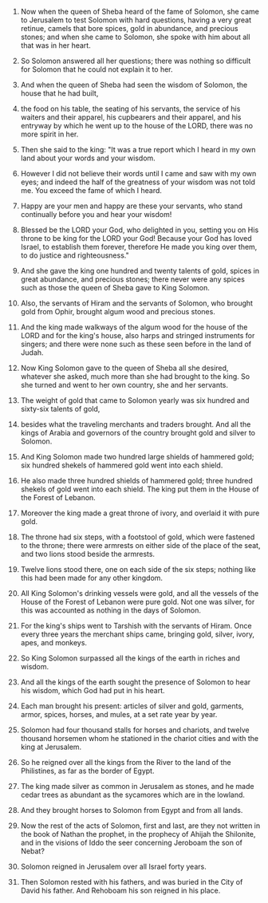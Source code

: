 
1. Now when the queen of Sheba heard of the fame of Solomon, she came to Jerusalem to test Solomon with hard questions, having a very great retinue, camels that bore spices, gold in abundance, and precious stones; and when she came to Solomon, she spoke with him about all that was in her heart.

2. So Solomon answered all her questions; there was nothing so difficult for Solomon that he could not explain it to her.

3. And when the queen of Sheba had seen the wisdom of Solomon, the house that he had built,

4. the food on his table, the seating of his servants, the service of his waiters and their apparel, his cupbearers and their apparel, and his entryway by which he went up to the house of the LORD, there was no more spirit in her.

5. Then she said to the king: "It was a true report which I heard in my own land about your words and your wisdom.

6. However I did not believe their words until I came and saw with my own eyes; and indeed the half of the greatness of your wisdom was not told me. You exceed the fame of which I heard.

7. Happy are your men and happy are these your servants, who stand continually before you and hear your wisdom!

8. Blessed be the LORD your God, who delighted in you, setting you on His throne to be king for the LORD your God! Because your God has loved Israel, to establish them forever, therefore He made you king over them, to do justice and righteousness."

9. And she gave the king one hundred and twenty talents of gold, spices in great abundance, and precious stones; there never were any spices such as those the queen of Sheba gave to King Solomon.

10. Also, the servants of Hiram and the servants of Solomon, who brought gold from Ophir, brought algum wood and precious stones.

11. And the king made walkways of the algum wood for the house of the LORD and for the king's house, also harps and stringed instruments for singers; and there were none such as these seen before in the land of Judah.

12. Now King Solomon gave to the queen of Sheba all she desired, whatever she asked, much more than she had brought to the king. So she turned and went to her own country, she and her servants.

13. The weight of gold that came to Solomon yearly was six hundred and sixty-six talents of gold,

14. besides what the traveling merchants and traders brought. And all the kings of Arabia and governors of the country brought gold and silver to Solomon.

15. And King Solomon made two hundred large shields of hammered gold; six hundred shekels of hammered gold went into each shield.

16. He also made three hundred shields of hammered gold; three hundred shekels of gold went into each shield. The king put them in the House of the Forest of Lebanon.

17. Moreover the king made a great throne of ivory, and overlaid it with pure gold.

18. The throne had six steps, with a footstool of gold, which were fastened to the throne; there were armrests on either side of the place of the seat, and two lions stood beside the armrests.

19. Twelve lions stood there, one on each side of the six steps; nothing like this had been made for any other kingdom.

20. All King Solomon's drinking vessels were gold, and all the vessels of the House of the Forest of Lebanon were pure gold. Not one was silver, for this was accounted as nothing in the days of Solomon.

21. For the king's ships went to Tarshish with the servants of Hiram. Once every three years the merchant ships came, bringing gold, silver, ivory, apes, and monkeys.

22. So King Solomon surpassed all the kings of the earth in riches and wisdom.

23. And all the kings of the earth sought the presence of Solomon to hear his wisdom, which God had put in his heart.

24. Each man brought his present: articles of silver and gold, garments, armor, spices, horses, and mules, at a set rate year by year.

25. Solomon had four thousand stalls for horses and chariots, and twelve thousand horsemen whom he stationed in the chariot cities and with the king at Jerusalem.

26. So he reigned over all the kings from the River to the land of the Philistines, as far as the border of Egypt.

27. The king made silver as common in Jerusalem as stones, and he made cedar trees as abundant as the sycamores which are in the lowland.

28. And they brought horses to Solomon from Egypt and from all lands.

29. Now the rest of the acts of Solomon, first and last, are they not written in the book of Nathan the prophet, in the prophecy of Ahijah the Shilonite, and in the visions of Iddo the seer concerning Jeroboam the son of Nebat?

30. Solomon reigned in Jerusalem over all Israel forty years.

31. Then Solomon rested with his fathers, and was buried in the City of David his father. And Rehoboam his son reigned in his place.


